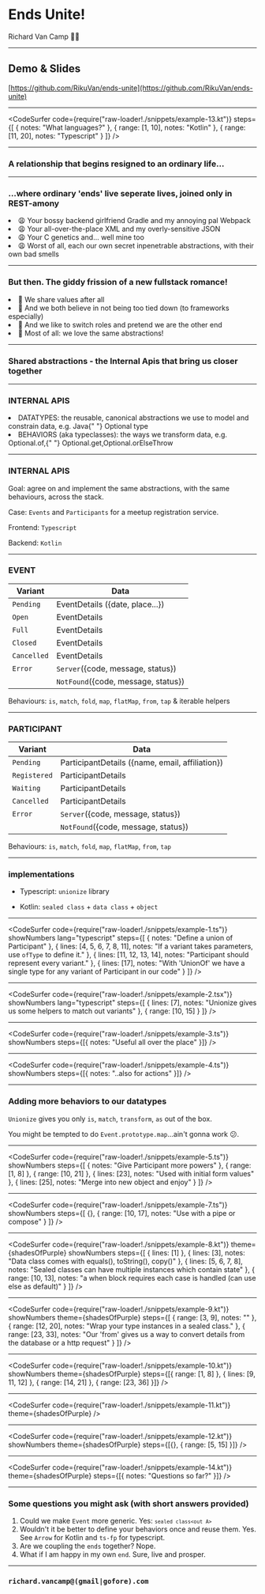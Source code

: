 
<Head>
  <title>Ends unite</title>
</Head>

# Ends Unite!

<div>Richard Van Camp 👨‍💻</div>

---

## Demo & Slides

[https://github.com/RikuVan/ends-unite](https://github.com/RikuVan/ends-unite)

---

<CodeSurfer
  code={require("raw-loader!./snippets/example-13.kt")}
  steps={[
    { notes: "What languages?" },
    { range: [1, 10], notes: "Kotlin" },
    { range: [11, 20], notes: "Typescript" }
  ]}
/>

---

### A relationship that begins resigned to an ordinary life...

---

### ...where ordinary 'ends' live seperate lives, joined only in REST-amony

<UnorderedList>
  <Appear>
    <li>😩 Your bossy backend girlfriend Gradle and my annoying pal Webpack</li>
    <li>😩 Your all-over-the-place XML and my overly-sensitive JSON</li>
    <li>😩 Your C genetics and... well mine too</li>
    <li>
      😩 Worst of all, each our own secret inpenetrable abstractions, with their own bad smells
    </li>
  </Appear>
</UnorderedList>

---

### But then. The giddy frission of a new fullstack romance!

<UnorderedList>
  <Appear>
    <li>💖 We share values after all</li>
    <li>💖 And we both believe in not being too tied down (to frameworks especially)</li>
    <li>💖 And we like to switch roles and pretend we are the other end</li>
    <li>💖 Most of all: we love the same abstractions!</li>
  </Appear>
</UnorderedList>

---

### Shared abstractions - the Internal Apis that bring us closer together

---

### INTERNAL APIS

<OrderedList>
  <Appear>
    <li>
      DATATYPES: the reusable, canonical abstractions we use to model and constrain data, e.g. Java{" "}
      <Hi light>Optional</Hi> type
    </li>
    <li>
      BEHAVIORS (aka typeclasses): the ways we transform data, e.g. <Hi light>Optional.of</Hi>,{" "}
      <Hi light>Optional.get</Hi>,<Hi light>Optional.orElseThrow</Hi>
    </li>
  </Appear>
</OrderedList>

---

### INTERNAL APIS

Goal: agree on and implement the same abstractions, with the same behaviours, across the stack.

Case: `Events` and `Participants` for a meetup registration service.

Frontend: `Typescript`

Backend: `Kotlin`

---

### EVENT

| Variant     | Data                                |
| ----------- | ----------------------------------- |
| `Pending`   | EventDetails ({date, place...})     |
| `Open`      | EventDetails                        |
| `Full`      | EventDetails                        |
| `Closed`    | EventDetails                        |
| `Cancelled` | EventDetails                        |
| `Error`     | `Server`({code, message, status})   |
|             | `NotFound`({code, message, status}) |

Behaviours: `is`, `match`, `fold`, `map`, `flatMap`, `from`, `tap` & iterable helpers

---

### PARTICIPANT

| Variant      | Data                                            |
| ------------ | ----------------------------------------------- |
| `Pending`    | ParticipantDetails ({name, email, affiliation}) |
| `Registered` | ParticipantDetails                              |
| `Waiting`    | ParticipantDetails                              |
| `Cancelled`  | ParticipantDetails                              |
| `Error`      | `Server`({code, message, status})               |
|              | `NotFound`({code, message, status})             |

Behaviours: `is`, `match`, `fold`, `map`, `flatMap`, `from`, `tap`

---

### implementations

- Typescript: `unionize` library

- Kotlin: `sealed class` + `data class` + `object`

---

<CodeSurfer
  code={require("raw-loader!./snippets/example-1.ts")}
  showNumbers
  lang="typescript"
  steps={[
    { notes: "Define a union of Participant" },
    {
      lines: [4, 5, 6, 7, 8, 11],
      notes: "If a variant takes parameters, use `ofType` to define it."
    },
    { lines: [11, 12, 13, 14], notes: "Participant should represent every variant." },
    {
      lines: [17],
      notes: "With 'UnionOf' we have a single type for any variant of Participant in our code"
    }
  ]}
/>

---

<CodeSurfer
  code={require("raw-loader!./snippets/example-2.tsx")}
  showNumbers
  lang="typescript"
  steps={[
    { lines: [7], notes: "Unionize gives us some helpers to match out variants" },
    {
      range: [10, 15]
    }
  ]}
/>

---

<CodeSurfer
  code={require("raw-loader!./snippets/example-3.ts")}
  showNumbers
  steps={[{ notes: "Useful all over the place" }]}
/>

---

<CodeSurfer
  code={require("raw-loader!./snippets/example-4.ts")}
  showNumbers
  steps={[{ notes: "..also for actions" }]}
/>

---

### Adding more behaviors to our datatypes

`Unionize` gives you only `is`, `match`, `transform`, `as` out of the box.

You might be tempted to do `Event.prototype.map`...ain't gonna work 😕.

---

<CodeSurfer
  code={require("raw-loader!./snippets/example-5.ts")}
  showNumbers
  steps={[
    { notes: "Give Participant more powers" },
    {
      range: [1, 8]
    },
    { range: [10, 21] },
    { lines: [23], notes: "Used with initial form values" },
    { lines: [25], notes: "Merge into new object and enjoy" }
  ]}
/>

---

<CodeSurfer
  code={require("raw-loader!./snippets/example-7.ts")}
  showNumbers
  steps={[
    {},
    {
      range: [10, 17],
      notes: "Use with a pipe or compose"
    }
  ]}
/>

---

<CodeSurfer
  code={require("raw-loader!./snippets/example-8.kt")}
  theme={shadesOfPurple}
  showNumbers
  steps={[
    {
      lines: [1]
    },
    {
      lines: [3],
      notes: "Data class comes with equals(), toString(), copy()"
    },
    {
      lines: [5, 6, 7, 8],
      notes: "Sealed classes can have multiple instances which contain state"
    },
    {
      range: [10, 13],
      notes: "a when block requires each case is handled (can use else as default)"
    }
  ]}
/>

---

<CodeSurfer
  code={require("raw-loader!./snippets/example-9.kt")}
  showNumbers
  theme={shadesOfPurple}
  steps={[
    { range: [3, 9], notes: "" },
    { range: [12, 20], notes: "Wrap your type instances in a sealed class." },
    {
      range: [23, 33],
      notes: "Our 'from' gives us a way to convert details from the database or a http request"
    }
  ]}
/>

---

<CodeSurfer
  code={require("raw-loader!./snippets/example-10.kt")}
  showNumbers
  theme={shadesOfPurple}
  steps={[{ range: [1, 8] }, { lines: [9, 11, 12] }, { range: [14, 21] }, { range: [23, 36] }]}
/>

---

<CodeSurfer code={require("raw-loader!./snippets/example-11.kt")} theme={shadesOfPurple} />

---

<CodeSurfer
  code={require("raw-loader!./snippets/example-12.kt")}
  showNumbers
  theme={shadesOfPurple}
  steps={[{}, { range: [5, 15] }]}
/>

---

<CodeSurfer
  code={require("raw-loader!./snippets/example-14.kt")}
  theme={shadesOfPurple}
  steps={[{ notes: "Questions so far?" }]}
/>

---

### Some questions you might ask (with short answers provided)

1. Could we make `Event` more generic. Yes: <code>`sealed class<out A>`</code>
2. Wouldn't it be better to define your behaviors once and reuse them. Yes. See `Arrow` for Kotlin and `ts-fp` for typescript.
3. Are we coupling the `ends` together? Nope.
4. What if I am happy in my own `end`. Sure, live and prosper.

---

### `richard.vancamp@(gmail|gofore).com`
